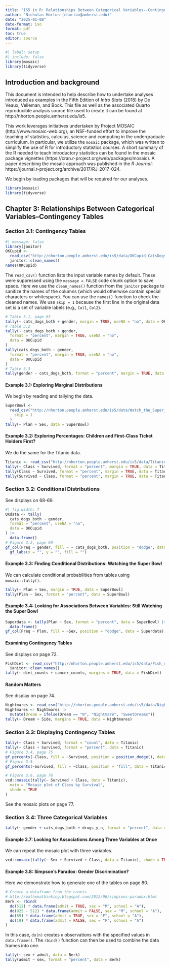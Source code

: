 ```yaml
---
title: "IS5 in R: Relationships Between Categorical Variables--Contingency Tables (Chapter 3)"
author: "Nicholas Horton (nhorton@amherst.edu)"
date: "2025-01-08"
date-format: iso
format: pdf
toc: true
editor: source
---
```


```r
#| label: setup
#| include: false
library(mosaic)   
library(tidyverse)
```


## Introduction and background 

This document is intended to help describe how to undertake analyses introduced as examples in the Fifth Edition of *Intro Stats* (2018) by De Veaux, Velleman, and Bock.
This file as well as the associated Quarto reproducible analysis source file used to create it can be found at http://nhorton.people.amherst.edu/is5.

This work leverages initiatives undertaken by Project MOSAIC (http://www.mosaic-web.org), an NSF-funded effort to improve the teaching of statistics, calculus, science and computing in the undergraduate curriculum.
In particular, we utilize the `mosaic` package, which was written to simplify the use of R for introductory statistics courses.
A short summary of the R needed to teach introductory statistics can be found in the mosaic package vignettes (https://cran.r-project.org/web/packages/mosaic).
A paper describing the mosaic approach was published in the *R Journal*: https://journal.r-project.org/archive/2017/RJ-2017-024.

We begin by loading packages that will be required for our analyses.

```r
library(mosaic)
library(tidyverse)
```



## Chapter 3: Relationships Between Categorical Variables--Contingency Tables

### Section 3.1: Contingency Tables

```r
#| message: false
library(janitor)
OKCupid <-
  read_csv("http://nhorton.people.amherst.edu/is5/data/OKCupid_CatsDogs.csv", skip = 1) |>
  janitor::clean_names()
names(OKCupid)
```

The `read_csv()` function lists the input variable names by default.
These were suppressed using the `message = FALSE` code chunk option to save space.
Here we use the `clean_names()` function from the `janitor` package to sanitize the names of the columns (which would otherwise contain special characters or whitespace).
You can use the `names()` function to check the cleaned names.
We use `skip = 1` because the first line in the original data set is a set of variable labels (e.g., `Col1`, `Col2`).

```r
# Table 3.1, page 65
tally(~ cats_dogs_both + gender, margin = TRUE, useNA = "no", data = OKCupid)
# Table 3.2
tally(~ cats_dogs_both + gender,
  format = "percent", margin = TRUE, useNA = "no",
  data = OKCupid
)
tally(cats_dogs_both ~ gender,
  format = "percent", margin = TRUE, useNA = "no",
  data = OKCupid
)
# Table 3.3
tally(gender ~ cats_dogs_both, format = "percent", margin = TRUE, data = OKCupid)
```


#### Example 3.1: Exploring Marginal Distributions

We begin by reading and tallying the data.

```r
SuperBowl <-
  read_csv("http://nhorton.people.amherst.edu/is5/data/Watch_the_Super_bowl.csv",
    skip = 1
  )
tally(~ Plan + Sex, data = SuperBowl)
```

#### Example 3.2: Exploring Percentages: Children and First-Class Ticket Holders First?

We do the same for the Titanic data.

```r
Titanic <- read_csv("http://nhorton.people.amherst.edu/is5/data/Titanic.csv")
tally(~ Class + Survived, format = "percent", margin = TRUE, data = Titanic)
tally(Class ~ Survived, format = "percent", margin = TRUE, data = Titanic)
tally(Survived ~ Class, format = "percent", margin = TRUE, data = Titanic)
```

### Section 3.2: Conditional Distributions

See displays on 68-69.

```r
#| fig.width: 7
OKdata <- tally(
  cats_dogs_both ~ gender,
  format = "percent", useNA = "no",
  data = OKCupid
) |>
  data.frame()
# Figure 3.2, page 69
gf_col(Freq ~ gender, fill = ~ cats_dogs_both, position = "dodge", data = OKdata) |>
  gf_labs(x = "", y = "", fill = "")
```

#### Example 3.3: Finding Conditional Distributions: Watching the Super Bowl

We can calculate conditional probabilities from tables using `mosaic::tally()`.

```r
tally(~ Plan + Sex, margin = TRUE, data = SuperBowl)
tally(Plan ~ Sex, format = "percent", data = SuperBowl)
```

#### Example 3.4: Looking for Associations Between Variables: Still Watching the Super Bowl

```r
Superdata <- tally(Plan ~ Sex, format = "percent", data = SuperBowl) |>
  data.frame()
gf_col(Freq ~ Plan, fill = ~Sex, position = "dodge", data = Superdata)
```

#### Examining Contingency Tables

See displays on page 72.  

```r
FishDiet <- read_csv("http://nhorton.people.amherst.edu/is5/data/Fish_diet.csv", skip = 1) |>
  janitor::clean_names()
tally(~ diet_counts + cancer_counts, margins = TRUE, data = FishDiet)
```

#### Random Matters

See display on page 74.

```r
Nightmares <- read_csv("http://nhorton.people.amherst.edu/is5/data/Nightmares.csv", skip = 1)
Nightmares <- Nightmares |>
  mutate(Dream = ifelse(Dream == "N", "Nightmare", "SweetDreams"))
tally(~ Dream + Side, margins = TRUE, data = Nightmares)
```

### Section 3.3: Displaying Contingency Tables

```r
tally(~ Class + Survived, format = "count", data = Titanic)
tally(~ Class + Survived, format = "percent", data = Titanic)
# Figure 3.4, page 75
gf_percents(~Class, fill = ~Survived, position = position_dodge(), data = Titanic)
# Figure 3.5
gf_percents(~Survived, fill = ~Class, position = "fill", data = Titanic)
```

```r
# Figure 3.6, page 76
vcd::mosaic(tally(~ Survived + Class, data = Titanic),
  main = "Mosaic plot of Class by Survival",
  shade = TRUE
)
```

See the mosaic plots on page 77.  

### Section 3.4: Three Categorical Variables

```r
tally(~ gender + cats_dogs_both + drugs_y_n, format = "percent", data = OKCupid)
```

#### Example 3.7: Looking for Associations Among Three Variables at Once

We can repeat the mosaic plot with three variables.

```r
vcd::mosaic(tally(~ Sex + Survived + Class, data = Titanic), shade = TRUE)
```

#### Example 3.8: Simpson's Paradox: Gender Discrimination?

Here we demonstrate how to generate one of the tables on page 80.  

```r
# Create a dataframe from the counts
# http://mathemathinking.blogspot.com/2012/06/simpsons-paradox.html
Berk <- rbind(
  do(512) * data.frame(admit = TRUE, sex = "M", school = "A"),
  do(825 - 512) * data.frame(admit = FALSE, sex = "M", school = "A"),
  do(89) * data.frame(admit = TRUE, sex = "F", school = "A"),
  do(19) * data.frame(admit = FALSE, sex = "F", school = "A")
)
```

In this case, `do(n)` creates `n` observations with the specified values in `data.frame()`. The `rbind()` function can then be used to combine the data frames into one.  

```r
tally(~ sex + admit, data = Berk)
tally(admit ~ sex, format = "percent", data = Berk)
```
